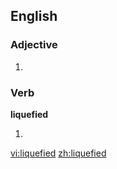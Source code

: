 ==English==

===Adjective===
{{en-adj}}

# {{alternative spelling of|[[liquified]]}}

===Verb===
'''liquefied'''

# {{past of|[[liquefy]]}} {{alternative spelling of|[[liquified]]}}

[[vi:liquefied]]
[[zh:liquefied]]